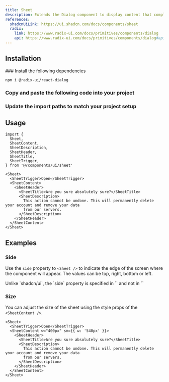 ```yaml
---
title: Sheet
description: Extends the Dialog component to display content that complements the main content of the screen.
references:
  shadcnUiLink: https://ui.shadcn.com/docs/components/sheet
  radix:
    link: https://www.radix-ui.com/docs/primitives/components/dialog
    api: https://www.radix-ui.com/docs/primitives/components/dialog#api-reference
---
```


<ComponentPreview name="sheet" withRecipe />

## Installation

<Steps>
### Install the following dependencies

```bash npm2yarn
npm i @radix-ui/react-dialog
```

### Copy and paste the following code into your project

<ComponentSource name="sheet" />

### Update the import paths to match your project setup

</Steps>

## Usage

```tsx
import {
  Sheet,
  SheetContent,
  SheetDescription,
  SheetHeader,
  SheetTitle,
  SheetTrigger,
} from '@/components/ui/sheet'
```

```tsx
<Sheet>
  <SheetTrigger>Open</SheetTrigger>
  <SheetContent>
    <SheetHeader>
      <SheetTitle>Are you sure absolutely sure?</SheetTitle>
      <SheetDescription>
        This action cannot be undone. This will permanently delete your account and remove your data
        from our servers.
      </SheetDescription>
    </SheetHeader>
  </SheetContent>
</Sheet>
```

## Examples

### Side

Use the `side` property to `<Sheet />` to indicate the edge of the screen where the component will appear. The values can be top, right, bottom or left.

<ComponentPreview name="sheet" file="side" />

<Callout emoji="⚠️">
  Unlike `shadcn/ui`, the `side` property is specified in `<Sheet />` and not in `<SheetContent />`
</Callout>

### Size

You can adjust the size of the sheet using the style props of the `<SheetContent />`.

```tsx {3}
<Sheet>
  <SheetTrigger>Open</SheetTrigger>
  <SheetContent w="400px" sm={{ w: '540px' }}>
    <SheetHeader>
      <SheetTitle>Are you sure absolutely sure?</SheetTitle>
      <SheetDescription>
        This action cannot be undone. This will permanently delete your account and remove your data
        from our servers.
      </SheetDescription>
    </SheetHeader>
  </SheetContent>
</Sheet>
```
